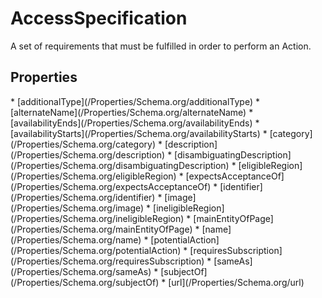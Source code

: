   
# AccessSpecification

A set of requirements that must be fulfilled in order to perform an Action.

## Properties

<Grid>
* [additionalType](/Properties/Schema.org/additionalType)
* [alternateName](/Properties/Schema.org/alternateName)
* [availabilityEnds](/Properties/Schema.org/availabilityEnds)
* [availabilityStarts](/Properties/Schema.org/availabilityStarts)
* [category](/Properties/Schema.org/category)
* [description](/Properties/Schema.org/description)
* [disambiguatingDescription](/Properties/Schema.org/disambiguatingDescription)
* [eligibleRegion](/Properties/Schema.org/eligibleRegion)
* [expectsAcceptanceOf](/Properties/Schema.org/expectsAcceptanceOf)
* [identifier](/Properties/Schema.org/identifier)
* [image](/Properties/Schema.org/image)
* [ineligibleRegion](/Properties/Schema.org/ineligibleRegion)
* [mainEntityOfPage](/Properties/Schema.org/mainEntityOfPage)
* [name](/Properties/Schema.org/name)
* [potentialAction](/Properties/Schema.org/potentialAction)
* [requiresSubscription](/Properties/Schema.org/requiresSubscription)
* [sameAs](/Properties/Schema.org/sameAs)
* [subjectOf](/Properties/Schema.org/subjectOf)
* [url](/Properties/Schema.org/url)
</Grid>


